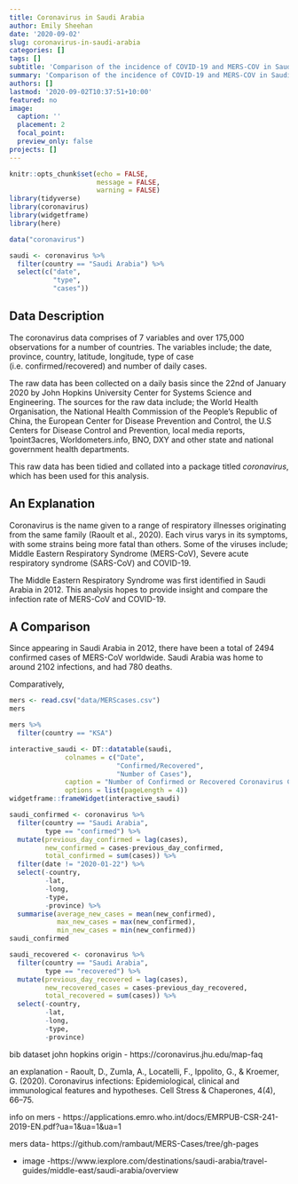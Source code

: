 ```yaml
---
title: Coronavirus in Saudi Arabia
author: Emily Sheehan
date: '2020-09-02'
slug: coronavirus-in-saudi-arabia
categories: []
tags: []
subtitle: 'Comparison of the incidence of COVID-19 and MERS-COV in Saudi Arabia'
summary: 'Comparison of the incidence of COVID-19 and MERS-COV in Saudi Arabia'
authors: []
lastmod: '2020-09-02T10:37:51+10:00'
featured: no
image: 
  caption: ''
  placement: 2
  focal_point: 
  preview_only: false
projects: []
---
```


```r
knitr::opts_chunk$set(echo = FALSE,
                      message = FALSE,
                      warning = FALSE)
library(tidyverse)
library(coronavirus)
library(widgetframe)
library(here)
```

```r
data("coronavirus")
```

```r
saudi <- coronavirus %>%
  filter(country == "Saudi Arabia") %>%
  select(c("date",
           "type",
           "cases")) 
```

## Data Description

The coronavirus data comprises of 7 variables and over 175,000 observations for a number of countries. The variables include; the date, province, country, latitude, longitude, type of case (i.e. confirmed/recovered) and number of daily cases. 

The raw data has been collected on a daily basis since the 22nd of January 2020 by John Hopkins University Center for Systems Science and Engineering. The sources for the raw data include; the World Health Organisation, the National Health Commission of the People’s Republic of China, the European Center for Disease Prevention and Control, the U.S Centers for Disease Control and Prevention, local media reports, 1point3acres, Worldometers.info, BNO, DXY and other state and national government health departments.

This raw data has been tidied and collated into a package titled _coronavirus_, which has been used for this analysis. 

## An Explanation 

Coronavirus is the name given to a range of respiratory illnesses originating from the same family (Raoult et al., 2020). Each virus varys in its symptoms, with some strains being more fatal than others.
Some of the viruses include; Middle Eastern Respiratory Syndrome (MERS-CoV), Severe acute respiratory syndrome (SARS-CoV) and COVID-19. 

The Middle Eastern Respiratory Syndrome was first identified in Saudi Arabia in 2012. This analysis hopes to provide insight and compare the infection rate of MERS-CoV and COVID-19. 

## A Comparison

Since appearing in Saudi Arabia in 2012, there have been a total of 2494 confirmed cases of MERS-CoV worldwide. Saudi Arabia was home to around 2102 infections, and had 780 deaths.

Comparatively, 
 



```r
mers <- read.csv("data/MERScases.csv")
mers
```

```r
mers %>%
  filter(country == "KSA")
```



```r
interactive_saudi <- DT::datatable(saudi,
              colnames = c("Date",
                           "Confirmed/Recovered",
                           "Number of Cases"),
              caption = "Number of Confirmed or Recovered Coronavirus Cases on a given Date in Saudi Arabia", 
              options = list(pageLength = 4))
widgetframe::frameWidget(interactive_saudi)
```

```r
saudi_confirmed <- coronavirus %>%
  filter(country == "Saudi Arabia",
         type == "confirmed") %>%
  mutate(previous_day_confirmed = lag(cases),
         new_confirmed = cases-previous_day_confirmed,
         total_confirmed = sum(cases)) %>%
  filter(date != "2020-01-22") %>%
  select(-country,
         -lat,
         -long,
         -type,
         -province) %>%
  summarise(average_new_cases = mean(new_confirmed),
            max_new_cases = max(new_confirmed),
            min_new_cases = min(new_confirmed))
saudi_confirmed
```

```r
saudi_recovered <- coronavirus %>%
  filter(country == "Saudi Arabia",
         type == "recovered") %>%
  mutate(previous_day_recovered = lag(cases),
         new_recovered_cases = cases-previous_day_recovered,
         total_recovered = sum(cases)) %>%
  select(-country,
         -lat,
         -long,
         -type,
         -province)
```


bib
dataset 
john hopkins origin - https://coronavirus.jhu.edu/map-faq

an explanation - Raoult, D., Zumla, A., Locatelli, F., Ippolito, G., & Kroemer, G. (2020). Coronavirus infections: Epidemiological, clinical and immunological features and hypotheses. Cell Stress & Chaperones, 4(4), 66–75.

info on mers - https://applications.emro.who.int/docs/EMRPUB-CSR-241-2019-EN.pdf?ua=1&ua=1&ua=1

mers data- https://github.com/rambaut/MERS-Cases/tree/gh-pages

- image -https://www.iexplore.com/destinations/saudi-arabia/travel-guides/middle-east/saudi-arabia/overview

